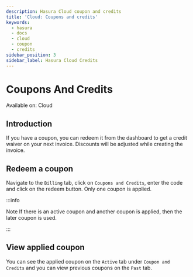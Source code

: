 ```yaml
---
description: Hasura Cloud coupon and credits
title: 'Cloud: Coupons and credits'
keywords:
  - hasura
  - docs
  - cloud
  - coupon
  - credits
sidebar_position: 3
sidebar_label: Hasura Cloud Credits
---
```



# Coupons And Credits

<div className='badge badge--primary heading-badge'>Available on: Cloud</div>

## Introduction

If you have a coupon, you can redeem it from the dashboard to get a credit waiver on your next invoice. Discounts will
be adjusted while creating the invoice.

## Redeem a coupon

Navigate to the `Billing` tab, click on `Coupons and Credits`, enter the code and click on the redeem button. Only one
coupon is applied.

:::info

Note If there is an active coupon and another coupon is applied, then the later coupon is used.

:::

<Thumbnail src='/img/account-management/billing/coupon_redemption.png' alt='Coupons and Credits' />

<Thumbnail src='/img/account-management/billing/applied_coupon.png' alt='Applied coupon' />

## View applied coupon

You can see the applied coupon on the `Active` tab under `Coupon and Credits` and you can view previous coupons on the
`Past` tab.
